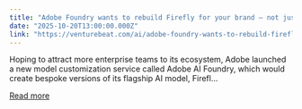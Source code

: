 ```yaml
---
title: "Adobe Foundry wants to rebuild Firefly for your brand — not just tweak it"
date: "2025-10-20T13:00:00.000Z"
link: "https://venturebeat.com/ai/adobe-foundry-wants-to-rebuild-firefly-for-your-brand-not-just-tweak-it"
---
```


Hoping to attract more enterprise teams to its ecosystem, Adobe launched a new model customization service called Adobe AI Foundry, which would create bespoke versions of its flagship AI model, Firefl...

[Read more](https://venturebeat.com/ai/adobe-foundry-wants-to-rebuild-firefly-for-your-brand-not-just-tweak-it)

